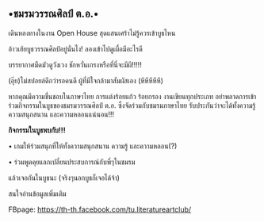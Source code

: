 
## •ชมรมวรรณศิลป์ ต.อ.•

เดินหลงทางในงาน Open House สุดแสนเศร้าไม่รู้ควรเข้าบูธไหน

อ้าวเฮ้ยบูธวรรณศิลป์อยู่นั่นไง! ลองเข้าไปดูเผื่อมีอะไรดี

บรรยากาศมืดมัวดูวังเวง ชักหวั่นเกรงหรือที่นี่จะมีผี!!!!!

(อุ๊ย)ไม่สปอยล์ดีกว่ารอคนดี ผู้ที่มีใจกล้ามาสัมผัสเอง (หึหึหึหึหึ)

หากคุณมีความชื่นชอบในภาษาไทย การแต่งร้อยแก้ว ร้อยกรอง งานเขียนทุกประเภท
อย่าพลาดการเข้าร่วมกิจกรรมในบูธของชมรมวรรณศิลป์ ต.อ.
ซึ่งจัดร่วมกับชมรมภาษาไทย รับประกันว่าจะได้ทั้งความรู้ ความสนุกสนาน
และความหลอนแน่นอน!!!

**กิจกรรมในบูธพบกับ!!!**

• เกมให้ร่วมสนุกที่ให้ทั้งความสนุกสนาน ความรู้ และความหลอน(?)

• ร่วมพูดคุยแลกเปลี่ยนประสบการณ์กับพี่ๆในชมรม

แล้วเจอกันในบูธนะ (จริงๆนอกบูธก็เจอได้จ้า)

สนใจอ่านข้อมูลเพิ่มเติม

FBpage: https://th-th.facebook.com/tu.literatureartclub/


